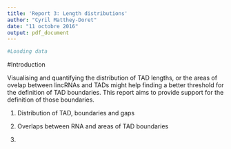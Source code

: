 ```yaml
---
title: 'Report 3: Length distributions'
author: "Cyril Matthey-Doret"
date: "11 octobre 2016"
output: pdf_document
---
```


```r
#Loading data

```

#Introduction

Visualising and quantifying the distribution of TAD lengths, or the areas of ovelap between lincRNAs and TADs might help finding a better threshold for the definition of TAD boundaries. This report aims to provide support for the definition of those boundaries.

1. Distribution of TAD, boundaries and gaps

2. Overlaps between RNA and areas of TAD boundaries

3. 